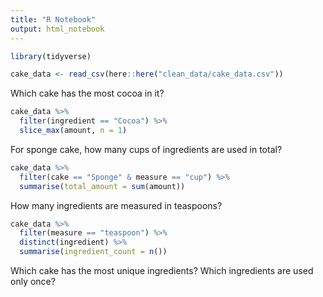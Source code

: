 ```yaml
---
title: "R Notebook"
output: html_notebook
---
```


```r
library(tidyverse)
```

```r
cake_data <- read_csv(here::here("clean_data/cake_data.csv"))
```


Which cake has the most cocoa in it?

```r
cake_data %>%
  filter(ingredient == "Cocoa") %>% 
  slice_max(amount, n = 1)
```


For sponge cake, how many cups of ingredients are used in total?

```r
cake_data %>% 
  filter(cake == "Sponge" & measure == "cup") %>% 
  summarise(total_amount = sum(amount))
```


How many ingredients are measured in teaspoons?

```r
cake_data %>% 
  filter(measure == "teaspoon") %>%
  distinct(ingredient) %>% 
  summarise(ingredient_count = n())
```

Which cake has the most unique ingredients?
Which ingredients are used only once?